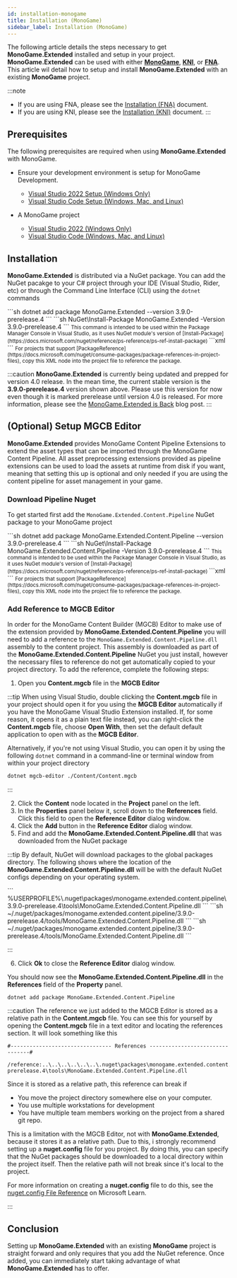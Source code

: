 ```yaml
---
id: installation-monogame
title: Installation (MonoGame)
sidebar_label: Installation (MonoGame)
---
```



The following article details the steps necessary to get **MonoGame.Extended** installed and setup in your project.  **MonoGame.Extended** can be used with either [**MonoGame**](https://github.com/monogame/monogame), [**KNI**](https://github.com/kniEngine/kni), or [**FNA**](https://github.com/FNA-XNA/FNA).  This article wil detail how to setup and install **MonoGame.Extended** with an existing **MonoGame** project.

:::note
- If you are using FNA, please see the [Installation (FNA)](./installation-fna.md) document.
- If you are using KNI, please see the [Installation (KNI)](./installation-kni.md) document.
:::

## Prerequisites
The following prerequisites are required when using **MonoGame.Extended** with MonoGame.

- Ensure your development environment is setup for MonoGame Development.
  - [Visual Studio 2022 Setup (Windows Only)](https://docs.monogame.net/articles/getting_started/1_setting_up_your_development_environment_windows.html)
  - [Visual Studio Code Setup (Windows, Mac, and Linux)](https://docs.monogame.net/articles/getting_started/1_setting_up_your_development_environment_vscode.html?tabs=windows)

- A MonoGame project
  - [Visual Studio 2022 (Windows Only)](https://docs.monogame.net/articles/getting_started/2_creating_a_new_project_vs.html)
  - [Visual Studio Code (Windows, Mac, and Linux)](https://docs.monogame.net/articles/getting_started/2_creating_a_new_project_netcore.html)


## Installation
**MonoGame.Extended** is distributed via a NuGet package.  You can add the NuGet pacakge to your C# project through your IDE (Visual Studio, Rider, etc) or through the Command Line Interface (CLI) using the `dotnet` commands

<Tabs>
  <TabItem value="net-cli" label=".NET Cli" default>
    ```sh
    dotnet add package MonoGame.Extended --version 3.9.0-prerelease.4
    ```
  </TabItem>
  <TabItem value="package-manager" label="Package Manager">
    ```sh
    NuGet\Install-Package MonoGame.Extended -Version 3.9.0-prerelease.4
    ```
    <small>
      This command is intended to be used within the Package Manager Console in Visual Studio, as it uses NuGet module's version of [Install-Package](https://docs.microsoft.com/nuget/reference/ps-reference/ps-ref-install-package)
    </small>
  </TabItem>
  <TabItem value="package-reference" label="Package Reference" default>
    ```xml
    <PackageReference Include="MonoGame.Extended" Version="3.9.0-prerelease.4" />
    ```
    <small>
        For projects that support [PackageReference](https://docs.microsoft.com/nuget/consume-packages/package-references-in-project-files), copy this XML node into the project file to reference the package. 
    </small>
  </TabItem>  
</Tabs>

:::caution
**MonoGame.Extended** is currently being updated and prepped for version 4.0 release.  In the mean time, the current stable version is the **3.9.0-prerelease.4** version shown above.   Please use this version for now even though it is marked prerelease until version 4.0 is released.  For more information, please see the [MonoGame.Extended is Back](/blog/mongame-extended-is-back) blog post.
:::

## (Optional) Setup MGCB Editor
**MonoGame.Extended** provides MonoGame Content Pipeline Extensions to extend the asset types that can be imported through the MonoGame Content Pipeline.  All asset preprocessing extensions provided as pipeline extensions can be used to load the assets at runtime from disk if you want, meaning that setting this up is optional and only needed if you are using the content pipeline for asset management in your game. 

### Download Pipeline Nuget
To get started first add the `MonoGame.Extended.Content.Pipeline` NuGet package to your MonoGame project

<Tabs>
  <TabItem value="net-cli" label=".NET Cli" default>
    ```sh
    dotnet add package MonoGame.Extended.Content.Pipeline --version 3.9.0-prerelease.4
    ```
  </TabItem>
  <TabItem value="package-manager" label="Package Manager">
    ```sh
    NuGet\Install-Package MonoGame.Extended.Content.Pipeline -Version 3.9.0-prerelease.4
    ```
    <small>
      This command is intended to be used within the Package Manager Console in Visual Studio, as it uses NuGet module's version of [Install-Package](https://docs.microsoft.com/nuget/reference/ps-reference/ps-ref-install-package)
    </small>
  </TabItem>
  <TabItem value="package-reference" label="Package Reference" default>
    ```xml
    <PackageReference Include="MonoGame.Extended.Content.Pipeline" Version="3.9.0-prerelease.4" />
    ```
    <small>
        For projects that support [PackageReference](https://docs.microsoft.com/nuget/consume-packages/package-references-in-project-files), copy this XML node into the project file to reference the package. 
    </small>
  </TabItem>  
</Tabs>

### Add Reference to MGCB Editor
In order for the MonoGame Content Builder (MGCB) Editor to make use of the extension provided by **MonoGame.Extended.Content.Pipeline** you will need to add a reference to the `MonoGame.Extended.Content.Pipeline.dll` assembly to the content project.  This assembly is downloaded as part of the **MonoGame.Extended.Content.Pipeline** NuGet you just install, however the necessary files to reference do not get automatically copied to your project directory.  To add the reference, complete the following steps:

1. Open you **Content.mgcb** file in the **MGCB Editor**

:::tip
When using Visual Studio, double clicking the **Content.mgcb** file in your project should open it for you using the **MGCB Editor** automatically if you have the MonoGame Visual Studio Extension installed.  If, for some reason, it opens it as a plain text file instead, you can right-click the **Content.mgcb** file, choose **Open With**, then set the default default application to open with as the **MGCB Editor**.  

Alternatively, if you're not using Visual Studio, you can open it by using the following `dotnet` command in a command-line or terminal window from within your project directory

```sh
dotnet mgcb-editor ./Content/Content.mgcb
```
:::

2. Click the **Content** node located in the **Project** panel on the left.
3. In the **Properties** panel below it, scroll down to the **References** field.  Click this field to open the **Reference Editor** dialog window.
4. Click the **Add** button in the **Reference Editor** dialog window.
5. Find and add the **MonoGame.Extended.Content.Pipeline.dll** that was downloaded from the NuGet package

:::tip
By default, NuGet will download packages to the global packages directory.  The following shows where the location of the **MonoGame.Extended.Content.Pipeline.dll** will be with the default NuGet configs depending on your operating system.

<Tabs>
  <TabItem value="window" label="Windows" default>
    ```
    %USERPROFILE%\.nuget\packages\monogame.extended.content.pipeline\3.9.0-prerelease.4\tools\MonoGame.Extended.Content.Pipeline.dll
    ```
  </TabItem>
  <TabItem value="mac" label="macOS">
    ```sh
    ~/.nuget/packages/monogame.extended.content.pipeline/3.9.0-prerelease.4/tools/MonoGame.Extended.Content.Pipeline.dll
    ```
  </TabItem>
  <TabItem value="linux" label="Linux" default>
    ```sh
    ~/.nuget/packages/monogame.extended.content.pipeline/3.9.0-prerelease.4/tools/MonoGame.Extended.Content.Pipeline.dll
    ```
  </TabItem>  
</Tabs>

:::

6. Click **Ok** to close the **Reference Editor** dialog window.

You should now see the **MonoGame.Extended.Content.Pipeline.dll** in the **References** field of the **Property** panel.  

```
dotnet add package MonoGame.Extended.Content.Pipeline
```

:::caution
The reference we just added to the MGCB Editor is stored as a relative path in the **Content.mgcb** file.  You can see this for yourself by opening the **Content.mgcb** file in a text editor and locating the references section.  It will look something like this

```
#-------------------------------- References --------------------------------#

/reference:..\..\..\..\..\..\.nuget\packages\monogame.extended.content.pipeline\3.9.0-prerelease.4\tools\MonoGame.Extended.Content.Pipeline.dll
```

Since it is stored as a relative path, this reference can break if

- You move the project directory somewhere else on your computer.
- You use multiple workstations for development
- You have multiple team members working on the project from a shared git repo.

This is a limitation with the MGCB Editor, not with **MonoGame.Extended**, because it stores it as a relative path.  Due to this, i strongly recommend setting up a **nuget.config** file for you project.  By doing this, you can specify that the NuGet packages should be downloaded to a local directory within the project itself.  Then the relative path will not break since it's local to the project.

For more information on creating a **nuget.config** file to do this, see the [nuget.config File Reference](https://learn.microsoft.com/en-us/nuget/reference/nuget-config-file) on Microsoft Learn.

:::


## Conclusion
Setting up **MonoGame.Extended** with an existing **MonoGame** project is straight forward and only requires that you add the NuGet reference.  Once added, you can immediately start taking advantage of what **MonoGame.Extended** has to offer.
